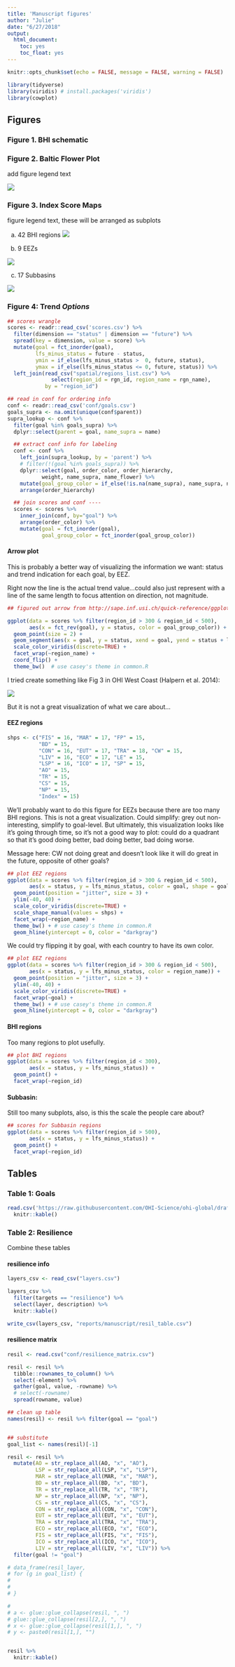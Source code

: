 ```yaml
---
title: 'Manuscript figures'
author: "Julie"
date: "6/27/2018"
output:
  html_document:
    toc: yes
    toc_float: yes
---
```


```r
knitr::opts_chunk$set(echo = FALSE, message = FALSE, warning = FALSE)

library(tidyverse)
library(viridis) # install.packages('viridis')
library(cowplot)
```

## Figures {.tabset}

### Figure 1. BHI schematic

### Figure 2. Baltic Flower Plot

add figure legend text

![](reports/figures/BHI_regions/flower_Baltic.png)


### Figure 3. Index Score Maps

figure legend text, these will be arranged as subplots

a) 42 BHI regions
![](reports/figures/BHI_regions/map_Index.png)

b) 9 EEZs

![](reports/figures/EEZ/map_Index.png)

c) 17 Subbasins

![](reports/figures/SUBBASIN/map_Index.png)


### Figure 4: Trend *Options*

```r
## scores wrangle 
scores <- readr::read_csv('scores.csv') %>%
  filter(dimension == "status" | dimension == "future") %>%
  spread(key = dimension, value = score) %>%
  mutate(goal = fct_inorder(goal), 
         lfs_minus_status = future - status, 
         ymin = if_else(lfs_minus_status >  0, future, status),
         ymax = if_else(lfs_minus_status <= 0, future, status)) %>%
  left_join(read_csv("spatial/regions_list.csv") %>%
              select(region_id = rgn_id, region_name = rgn_name), 
            by = "region_id")

## read in conf for ordering info
conf <- readr::read_csv('conf/goals.csv')
goals_supra <- na.omit(unique(conf$parent))
supra_lookup <- conf %>%
  filter(goal %in% goals_supra) %>%
  dplyr::select(parent = goal, name_supra = name)

  ## extract conf info for labeling
  conf <- conf %>%
    left_join(supra_lookup, by = 'parent') %>%
    # filter(!(goal %in% goals_supra)) %>%
    dplyr::select(goal, order_color, order_hierarchy,
           weight, name_supra, name_flower) %>%
    mutate(goal_group_color = if_else(!is.na(name_supra), name_supra, name_flower)) %>%
    arrange(order_hierarchy)

  ## join scores and conf ----
  scores <- scores %>%
    inner_join(conf, by="goal") %>%
    arrange(order_color) %>%
    mutate(goal = fct_inorder(goal), 
           goal_group_color = fct_inorder(goal_group_color))
```


#### Arrow plot

This is probably a better way of visualizing the information we want: status and trend indication for each goal, by EEZ.

Right now the line is the actual trend value...could also just represent with a line of the same length to focus attention on direction, not magnitude.

```r
## figured out arrow from http://sape.inf.usi.ch/quick-reference/ggplot2/geom_segment

ggplot(data = scores %>% filter(region_id > 300 & region_id < 500), 
       aes(x = fct_rev(goal), y = status, color = goal_group_color)) + 
  geom_point(size = 2) + 
  geom_segment(aes(x = goal, y = status, xend = goal, yend = status + lfs_minus_status), arrow=arrow(length = unit(0.25, "cm"), ends = "last")) +
  scale_color_viridis(discrete=TRUE) +
  facet_wrap(~region_name) +
  coord_flip() +
  theme_bw()  # use casey's theme in common.R

```

I tried create something like Fig 3 in OHI West Coast (Halpern et al. 2014):

![](temp/halpern_et_al_2014_fig3.png)

But it is not a great visualization of what we care about... 

#### EEZ regions

```r
shps <- c("FIS" = 16, "MAR" = 17, "FP" = 15,
          "BD" = 15,
          "CON" = 16, "EUT" = 17, "TRA" = 18, "CW" = 15,
          "LIV" = 16, "ECO" = 17, "LE" = 15,
          "LSP" = 16, "ICO" = 17, "SP" = 15,
          "AO" = 15,
          "TR" = 15, 
          "CS" = 15, 
          "NP" = 15,
          "Index" = 15)
```


We'll probably want to do this figure for EEZs because there are too many BHI regions. This is not a great visualization. Could simplify: grey out non-interesting, simplify to goal-level. But ultimately, this visualization looks like it's going through time, so it's not a good way to plot: could do a quadrant so that it's good doing better, bad doing better, bad doing worse. 


Message here: CW not doing great and doesn't look like it will do great in the future, opposite of other goals?


```r
## plot EEZ regions
ggplot(data = scores %>% filter(region_id > 300 & region_id < 500), 
       aes(x = status, y = lfs_minus_status, color = goal, shape = goal)) + 
  geom_point(position = "jitter", size = 3) + 
  ylim(-40, 40) +
  scale_color_viridis(discrete=TRUE) +
  scale_shape_manual(values = shps) +
  facet_wrap(~region_name) +
  theme_bw() + # use casey's theme in common.R
  geom_hline(yintercept = 0, color = "darkgray")
```

We could try flipping it by goal, with each country to have its own color. 

```r
## plot EEZ regions
ggplot(data = scores %>% filter(region_id > 300 & region_id < 500), 
       aes(x = status, y = lfs_minus_status, color = region_name)) + 
  geom_point(position = "jitter", size = 3) + 
  ylim(-40, 40) +
  scale_color_viridis(discrete=TRUE) +
  facet_wrap(~goal) +
  theme_bw() + # use casey's theme in common.R
  geom_hline(yintercept = 0, color = "darkgray") 
```


#### BHI regions

Too many regions to plot usefully. 

```r
## plot BHI regions
ggplot(data = scores %>% filter(region_id < 300), 
       aes(x = status, y = lfs_minus_status)) + 
  geom_point() + 
  facet_wrap(~region_id)
```

#### Subbasin:

Still too many subplots, also, is this the scale the people care about? 

```r
## scores for Subbasin regions
ggplot(data = scores %>% filter(region_id > 500), 
       aes(x = status, y = lfs_minus_status)) + 
  geom_point() + 
  facet_wrap(~region_id)
```


## Tables {.tabset}

### Table 1: Goals

```r
read.csv('https://raw.githubusercontent.com/OHI-Science/ohi-global/draft/global_supplement/tables/ten_goals.csv') %>%
  knitr::kable()
```


### Table 2: Resilience

Combine these tables

#### resilience info

```r
layers_csv <- read_csv("layers.csv")

layers_csv %>%
  filter(targets == "resilience") %>%
  select(layer, description) %>%
  knitr::kable()

write_csv(layers_csv, "reports/manuscript/resil_table.csv")

```

#### resilience matrix

```r
resil <- read.csv("conf/resilience_matrix.csv")

resil <- resil %>%
  tibble::rownames_to_column() %>% 
  select(-element) %>%
  gather(goal, value, -rowname) %>%
  # select(-rowname)
  spread(rowname, value) 

## clean up table
names(resil) <- resil %>% filter(goal == "goal")


## substitute
goal_list <- names(resil)[-1]

resil <- resil %>%
  mutate(AO = str_replace_all(AO, "x", "AO"), 
         LSP = str_replace_all(LSP, "x", "LSP"),
         MAR = str_replace_all(MAR, "x", "MAR"),
         BD = str_replace_all(BD, "x", "BD"),
         TR = str_replace_all(TR, "x", "TR"),
         NP = str_replace_all(NP, "x", "NP"),
         CS = str_replace_all(CS, "x", "CS"),
         CON = str_replace_all(CON, "x", "CON"),
         EUT = str_replace_all(EUT, "x", "EUT"),
         TRA = str_replace_all(TRA, "x", "TRA"),
         ECO = str_replace_all(ECO, "x", "ECO"),
         FIS = str_replace_all(FIS, "x", "FIS"),
         ICO = str_replace_all(ICO, "x", "ICO"),
         LIV = str_replace_all(LIV, "x", "LIV")) %>%
  filter(goal != "goal")

# data_frame(resil_layer, 
# for (g in goal_list) {
#   
#   
# }

# 
# a <- glue::glue_collapse(resil, ", ")
# glue::glue_collapse(resil[2,], ", ")
# x <- glue::glue_collapse(resil[1,], ", ")
# y <- paste0(resil[1,], "")


resil %>% 
  knitr::kable()



```

